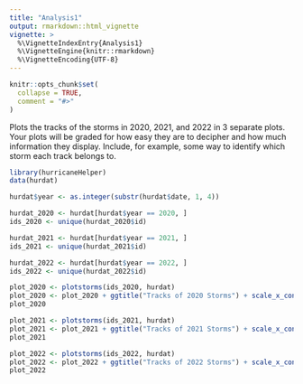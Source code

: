 ```yaml
---
title: "Analysis1"
output: rmarkdown::html_vignette
vignette: >
  %\VignetteIndexEntry{Analysis1}
  %\VignetteEngine{knitr::rmarkdown}
  %\VignetteEncoding{UTF-8}
---
```


```r
knitr::opts_chunk$set(
  collapse = TRUE,
  comment = "#>"
)
```

Plots the tracks of the storms in 2020, 2021, and 2022 in 3 separate plots. Your plots will be graded for how easy they are to decipher and how much information they display. Include, for example, some way to identify which storm each track belongs to.

```r
library(hurricaneHelper)
data(hurdat)

hurdat$year <- as.integer(substr(hurdat$date, 1, 4))

hurdat_2020 <- hurdat[hurdat$year == 2020, ]
ids_2020 <- unique(hurdat_2020$id)

hurdat_2021 <- hurdat[hurdat$year == 2021, ]
ids_2021 <- unique(hurdat_2021$id)

hurdat_2022 <- hurdat[hurdat$year == 2022, ]
ids_2022 <- unique(hurdat_2022$id)

plot_2020 <- plotstorms(ids_2020, hurdat)
plot_2020 <- plot_2020 + ggtitle("Tracks of 2020 Storms") + scale_x_continuous(limits = c(-150, 50))
plot_2020

plot_2021 <- plotstorms(ids_2021, hurdat)
plot_2021 <- plot_2021 + ggtitle("Tracks of 2021 Storms") + scale_x_continuous(limits = c(-150, 50))
plot_2021

plot_2022 <- plotstorms(ids_2022, hurdat)
plot_2022 <- plot_2022 + ggtitle("Tracks of 2022 Storms") + scale_x_continuous(limits = c(-150, 50))
plot_2022

```
